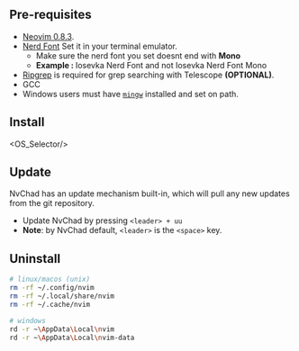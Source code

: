 
## Pre-requisites

- [Neovim 0.8.3](https://github.com/neovim/neovim/releases/tag/v0.8.0).
- [Nerd Font](https://www.nerdfonts.com/) Set it in your terminal emulator.
  - Make sure the nerd font you set doesnt end with <strong>Mono</strong> 
   - <strong>Example : </strong> Iosevka Nerd Font and not Iosevka Nerd Font Mono 
- [Ripgrep](https://github.com/BurntSushi/ripgrep) is required for grep searching with Telescope <strong>(OPTIONAL)</strong>. 
- GCC 
- Windows users must have [`mingw`](http://mingw-w64.org/doku.php) installed and set on path.

## Install

<OS_Selector/>

## Update

NvChad has an update mechanism built-in, which will pull any new updates from the git repository.

- Update NvChad by pressing `<leader> + uu`
- **Note**: by NvChad default, `<leader>` is the `<space>` key.

## Uninstall
```bash
# linux/macos (unix)
rm -rf ~/.config/nvim
rm -rf ~/.local/share/nvim
rm -rf ~/.cache/nvim

# windows
rd -r ~\AppData\Local\nvim
rd -r ~\AppData\Local\nvim-data
```
